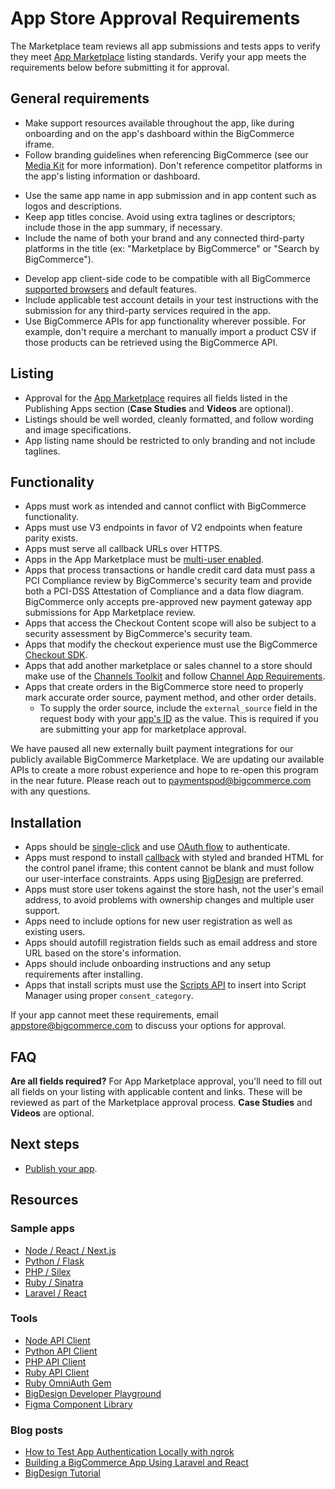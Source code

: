 # App Store Approval Requirements



The Marketplace team reviews all app submissions and tests apps to verify they meet [App Marketplace](https://www.bigcommerce.com/apps/) listing standards. Verify your app meets the requirements below before submitting it for approval.

## General requirements

- Make support resources available throughout the app, like during onboarding and on the app's dashboard within the BigCommerce iframe.
- Follow branding guidelines when referencing BigCommerce (see our [Media Kit](https://www.bigcommerce.com/press/media-kit/) for more information).
Don't reference competitor platforms in the app's listing information or dashboard.
* Use the same app name in app submission and in app content such as logos and descriptions.
* Keep app titles concise. Avoid using extra taglines or descriptors; include those in the app summary, if necessary.
* Include the name of both your brand and any connected third-party platforms in the title (ex:
"Marketplace by BigCommerce" or "Search by BigCommerce").
- Develop app client-side code to be compatible with all BigCommerce [supported browsers](https://support.bigcommerce.com/s/article/Themes-Supported-Browsers) and default features.
- Include applicable test account details in your test instructions with the submission for any third-party services required in the app.
- Use BigCommerce APIs for app functionality wherever possible. For example, don't require a merchant to manually import a product CSV if those products can be retrieved using the BigCommerce API.


## Listing

* Approval for the [App Marketplace](https://www.bigcommerce.com/apps/) requires all fields listed in the Publishing Apps section (**Case Studies** and **Videos** are optional).
* Listings should be well worded, cleanly formatted, and follow wording and image specifications.
* App listing name should be restricted to only branding and not include taglines.

## Functionality

* Apps must work as intended and cannot conflict with BigCommerce functionality.
* Apps must use V3 endpoints in favor of V2 endpoints when feature parity exists.
* Apps must serve all callback URLs over HTTPS.
* Apps in the App Marketplace must be [multi-user enabled](/docs/integrations/apps/guide/users).
* Apps that process transactions or handle credit card data must pass a PCI Compliance review by BigCommerce's security team and provide both a PCI-DSS Attestation of Compliance and a data flow diagram. BigCommerce only accepts pre-approved new payment gateway app submissions for App Marketplace review.
* Apps that access the Checkout Content scope will also be subject to a security assessment by BigCommerce's security team.
* Apps that modify the checkout experience must use the BigCommerce [Checkout SDK](/docs/storefront/cart-checkout/checkout-sdk).
* Apps that add another marketplace or sales channel to a store should make use of the [Channels Toolkit](/docs/integrations/channels/guide) and follow [Channel App Requirements](/docs/integrations/channels/guide/requirements).
* Apps that create orders in the BigCommerce store need to properly mark accurate order source, payment method, and other order details.
    * To supply the order source, include the `external_source` field in the request body with your [app's ID](/docs/integrations/apps/guide/id) as the value. This is required if you are submitting your app for marketplace approval. 

<Callout type="info">We have paused all new externally built payment integrations for our publicly available BigCommerce Marketplace. We are updating our available APIs to create a more robust experience and hope to re-open this program in the near future. Please reach out to paymentspod@bigcommerce.com with any questions.</Callout>

## Installation

* Apps should be [single-click](/docs/integrations/apps/guide/types#single-click) and use [OAuth flow](/docs/integrations/apps/guide/auth) to authenticate.
* Apps must respond to install [callback](/docs/integrations/apps/guide/callbacks) with styled and branded HTML for the control panel iframe; this content cannot be blank and must follow our user-interface constraints. Apps using [BigDesign](https://developer.bigcommerce.com/big-design/) are preferred.
* Apps must store user tokens against the store hash, not the user's email address, to avoid problems with ownership changes and multiple user support.
* Apps need to include options for new user registration as well as existing users.
* Apps should autofill registration fields such as email address and store URL based on the store's information.
* Apps should include onboarding instructions and any setup requirements after installing.
* Apps that install scripts must use the [Scripts API](/docs/rest-management/scripts) to insert into Script Manager using proper `consent_category`.

<Callout type="info">
  If your app cannot meet these requirements, email <a href="mailto:appstore@bigcommerce.com">appstore@bigcommerce.com</a> to discuss your options for approval.
</Callout>

## FAQ

**Are all fields required?**
For App Marketplace approval, you'll need to fill out all fields on your listing with applicable content and links. These will be reviewed as part of the Marketplace approval process. **Case Studies** and **Videos** are optional.

## Next steps
* [Publish your app](/docs/integrations/apps/guide/publishing).

## Resources

### Sample apps

* [Node / React / Next.js](https://github.com/bigcommerce/sample-app-nodejs)
* [Python / Flask](https://github.com/bigcommerce/hello-world-app-python-flask)
* [PHP / Silex](https://github.com/bigcommerce/hello-world-app-php-silex)
* [Ruby / Sinatra](https://github.com/bigcommerce/hello-world-app-ruby-sinatra)
* [Laravel / React](https://github.com/bigcommerce/laravel-react-sample-app)

### Tools

* [Node API Client](https://github.com/bigcommerce/node-bigcommerce/)
* [Python API Client](https://github.com/bigcommerce/bigcommerce-api-python)
* [PHP API Client](https://github.com/bigcommerce/bigcommerce-api-php)
* [Ruby API Client](https://github.com/bigcommerce/bigcommerce-api-ruby)
* [Ruby OmniAuth Gem](https://github.com/bigcommerce/omniauth-bigcommerce)
* [BigDesign Developer Playground](https://developer.bigcommerce.com/big-design)
* [Figma Component Library](https://www.figma.com/community/file/1359989842592268260/bigdesign-component-library)

### Blog posts

* [How to Test App Authentication Locally with ngrok](https://medium.com/bigcommerce-developer-blog/how-to-test-app-authentication-locally-with-ngrok-149150bfe4cf)
* [Building a BigCommerce App Using Laravel and React](https://medium.com/bigcommerce-developer-blog/building-a-bigcommerce-app-using-laravel-and-react-711ceceb5006)
* [BigDesign Tutorial](https://medium.com/bigcommerce-developer-blog/bigdesign-build-native-looking-uis-with-the-bigcommerce-design-system-fb06a01a24f2)

